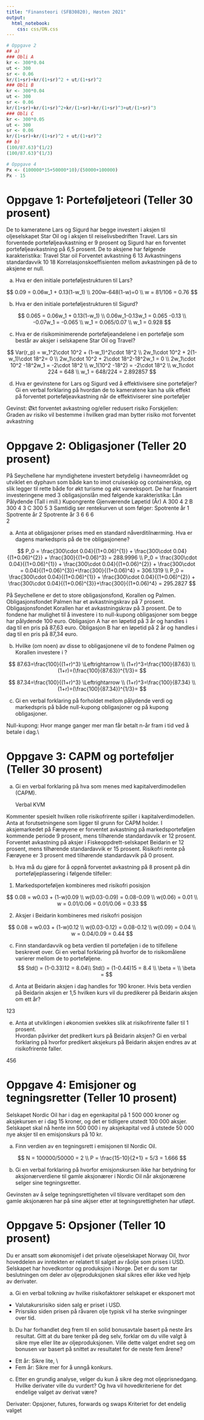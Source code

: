 ```yaml
---
title: "Finansteori (SFB30820), Høsten 2021"
output:
  html_notebook:
    css: css/ON.css
---
```


```r

# Oppgave 2
## a)
### Obli A
kr <- 300*0.04
ut <- 300
sr <- 0.06
kr/(1+sr)+kr/(1+sr)^2 + ut/(1+sr)^2
### Obli B
kr <- 300*0.04
ut <- 300
sr <- 0.06
kr/(1+sr)+kr/(1+sr)^2+kr/(1+sr)+kr/(1+sr)^3+ut/(1+sr)^3
### Obli C
kr <- 300*0.05
ut <- 300
sr <- 0.06
kr/(1+sr)+kr/(1+sr)^2 + ut/(1+sr)^2
## b)
(100/87.63)^(1/2)
(100/87.63)^(1/3)

# Oppgave 4
Px <- (100000*15+50000*10)/(50000+100000)
Px - 15
```


# Oppgave 1: Porteføljeteori (Teller 30 prosent) 

De to kameratene Lars og Sigurd har begge investert i aksjen til oljeselskapet Star Oil og i 
aksjen til reiselivsbedriften Travel. Lars sin forventede porteføljeavkastning er 9 prosent og 
Sigurd har en forventet porteføljeavkastning på 6,5 prosent.   De to aksjene har følgende karakteristika:  Travel Star oil  Forventet avkastning 6 13 Avkastningens standardavvik 10 18                          Korrelasjonskoeffisienten mellom avkastningen på de to aksjene er null.  


a) Hva er den initiale porteføljestrukturen til Lars? 

<div class="solution">
$$
0.09 = 0.06w_1 + 0.13(1-w_1) \\
200w-648(1-w)=0 \\
w = 81/106 = 0.76
$$
</div>



b) Hva er den initiale porteføljestrukturen til Sigurd? 

<div class="solution">
<!-- 0.065 = 0.0*0.928 + 0.13*(1-0.928) -->

$$
0.065 = 0.06w_1 + 0.13(1-w_1) \\
0.06w_1-0.13w_1 = 0.065 -0.13 \\
-0.07w_1 = -0.065 \\
w_1 = 0.065/0.07 \\
w_1 = 0.928
$$
</div>



c) Hva er de risikominimerende porteføljeandelene i en portefølje som består av aksjer i 
selskapene Star Oil og Travel? 

<div class="solution">

$$
Var(r_p) = w_1^2\cdot 10^2 + (1-w_1)^2\cdot 18^2 \\
2w_1\cdot 10^2 + 2(1-w_1)\cdot 18^2= 0 \\
2w_1\cdot 10^2 + 2\cdot 18^2-18^2w_1 = 0 \\
2w_1\cdot 10^2 -18^2w_1 = -2\cdot 18^2 \\
w_1(10^2 -18^2) = -2\cdot 18^2 \\
w_1\cdot 224 = 648 \\
w_1 = 648/224 =  2.892857
$$
</div>


d) Hva er gevinstene for Lars og Sigurd ved å effektivisere sine porteføljer? Gi en verbal 
forklaring på hvordan de to kameratene kan ha ulik effekt på forventet 
porteføljeavkastning når de effektiviserer sine porteføljer   

<div class="solution">
Gevinst: Økt forventet avkastning og/eller redusert risiko
Forskjellen:
Graden av risiko vil bestemme i hvilken grad man bytter risiko mot forventet avkastning
</div>

# Oppgave 2: Obligasjoner (Teller 20 prosent) 

På Seychellene har myndighetene investert betydelig i havneområdet og utviklet en dyphavn 
som både kan to imot cruiseskip og containerskip, og slik legger til rette både for økt turisme 
og økt vareeksport. De har finansiert investeringene med 3 obligasjonslån med følgende 
karakteristika: Lån Pålydende (Tall i mill.)  Kupongrente Gjenværende 
Løpetid (År) A 300  4 2 B 300  4 3 C 300  5 3 Samtidig ser rentekurven ut som følger:  Spotrente år 1 Spotrente år 2 Spotrente år 3 6 6 6  
2  

a) Anta at obligasjoner prises med en standard nåverditilnærming. Hva er dagens 
markedspris på de tre obligasjonene?    

<div class="solution">
$$
P_0 = \frac{300\cdot 0.04}{(1+0.06)^{1}} + \frac{300\cdot 0.04}{(1+0.06)^{2}} + \frac{300}{(1+0.06)^3} =  288.9996 \\
P_0 = \frac{300\cdot 0.04}{(1+0.06)^{1}} + \frac{300\cdot 0.04}{(1+0.06)^{2}} + \frac{300\cdot =   0.04}{(1+0.06)^{3}}+\frac{300}{(1+0.06)^4}  = 306.1319  \\
P_0 = \frac{300\cdot 0.04}{(1+0.06)^{1}} + \frac{300\cdot 0.04}{(1+0.06)^{2}} + \frac{300\cdot 0.04}{(1+0.06)^{3}}+\frac{300}{(1+0.06)^4}  = 295.2827
$$
</div>

På Seychellene er det to store obligasjonsfond, Korallen og Palmen. Obligasjonsfondet 
Palmen har et avkastningskrav på 7 prosent. Obligasjonsfondet Korallen har et 
avkastningskrav på 3 prosent.   De to fondene har mulighet til å investere i to null-kupong obligasjoner som begge har 
pålydende 100 euro. Obligasjon A har en løpetid på 3 år og handles i dag til en pris på 87,63 
euro. Obligasjon B har en løpetid på 2 år og handles i dag til en pris på 87,34 euro.  

b) Hvilke (om noen) av disse to obligasjonene vil de to fondene Palmen og Korallen 
investere i ? 

<div class="solution">


$$
87.63=\frac{100}{(1+r)^3}  \Leftrightarrow \\
(1+r)^3=\frac{100}{87.63} \\
(1+r)=(\frac{100}{87.63})^{1/3}=
$$
</div>

<div class="solution">
$$
87.34=\frac{100}{(1+r)^3}  \Leftrightarrow \\
(1+r)^3=\frac{100}{87.34} \\
(1+r)=(\frac{100}{87.34})^{1/3}=
$$
</div>



c) Gi en verbal forklaring på forholdet mellom pålydende verdi og markedspris på både 
null-kupong obligasjoner og på kupong obligasjoner.  

<div class="solution">
Null-kupong: Hvor mange ganger mer man får betalt n-år fram i tid ved å betale i dag.\\
</div>


# Oppgave 3: CAPM og porteføljer (Teller 30 prosent) 

a) Gi en verbal forklaring på hva som menes med kapitalverdimodellen (CAPM).
<div class="solution">
Verbal KVM
</div>


Kommenter spesielt hvilken rolle risikofrirente spiller i kapitalverdimodellen. Anta at forutsetningene som ligger til grunn for CAPM holder.  I aksjemarkedet på Færøyene er forventet avkastning på markedsporteføljen kommende  periode 9 prosent, mens tilhørende standardavvik er 12 prosent. Forventet avkastning på 
aksjer i Fiskeoppdrett-selskapet Beidarin er 12 prosent, mens tilhørende standardavvik er 15 
prosent. Risikofri rente på Færøyene er 3 prosent med tilhørende standardavvik på 0 prosent.   

b) Hva må du gjøre for å oppnå forventet avkastning på 8 prosent på din 
porteføljeplassering i følgende tilfeller:  

1) Markedsporteføljen kombineres med risikofri posisjon 

<div class="solution">


$$
0.08 = w0.03 + (1-w)0.09 \\
w(0.03-0.09) = 0.08-0.09 \\
w(0.06) = 0.01 \\
w = 0.01/0.06 = 0.01/0.06 = 0.33
$$
</div>

2) Aksjer i Beidarin kombineres med risikofri posisjon 

<div class="solution">

$$
0.08 = w0.03 + (1-w)0.12 \\
w(0.03-0.12) = 0.08-0.12 \\
w(0.09) = 0.04 \\
w = 0.04/0.09 = 0.44
$$
</div>


c) Finn standardavvik og beta verdien til porteføljen i de to tilfellene beskrevet over. Gi  en verbal forklaring på hvorfor de to risikomålene varierer mellom de to porteføljene.  
<div class="solution">
$$
Std() = (1-0.33)12 = 8.04\\
Std() = (1-0.44)15 = 8.4 \\
\beta = \\
\beta =
$$

</div>

d) Anta at Beidarin aksjen i dag handles for 190 kroner. Hvis beta verdien på Beidarin  aksjen er 1,5 hvilken kurs vil du predikerer på Beidarin aksjen om ett år?  

<div class="solution">
123
</div>

e) Anta at utviklingen i økonomien svekkes slik at risikofrirente faller til 1 prosent.  
Hvordan påvirker det predikert kurs på Beidarin aksjen? Gi en verbal forklaring på 
hvorfor predikert aksjekurs på Beidarin aksjen endres av at risikofrirente faller.     

<div class="solution">
456
</div>

 
# Oppgave 4: Emisjoner og tegningsretter (Teller 10 prosent) 

Selskapet Nordic Oil har i dag en egenkapital på 1 500 000 kroner og aksjekursen er i dag 15 
kroner, og det er tidligere utstedt 100 000 aksjer. Selskapet skal nå hente inn 500 000 i ny 
aksjekapital ved å utstede 50 000 nye aksjer til en emisjonskurs på 10 kr.  

a) Finn verdien av en tegningsrett i emisjonen til Nordic Oil.   

<div class="solution">
$$
N = 100000/50000 = 2 \\
P = \frac{15-10}{2+1} = 5/3 = 1.666
$$
</div>


b) Gi en verbal forklaring på hvorfor emisjonskursen ikke har betydning for 
aksjonærverdiene til gamle aksjonærer i Nordic Oil når aksjonærene selger sine 
tegningsretter.   

<div class="solution">
Gevinsten av å selge tegningsrettigheten vil tilsvare verditapet som den gamle aksjonæren har på sine akjser etter at tegningsrettigheten har utløpt.
</div>

# Oppgave 5: Opsjoner (Teller 10 prosent) 

Du er ansatt som økonomisjef i det private oljeselskapet Norway Oil, hvor hoveddelen av 
inntekten er relatert til salget av råolje som prises i USD. Selskapet har hovedkontor og 
produksjon i Norge. Det er du som tar beslutningen om deler av oljeproduksjonen skal sikres 
eller ikke ved hjelp av derivater. 

a) Gi en verbal tolkning av hvilke risikofaktorer selskapet er eksponert mot 

<div class="solution">
- Valutakursrisiko siden salg er priset i USD.
- Prisrsiko siden prisen på råvaren olje typisk vil ha sterke svingninger over tid.
</div>


b) Du har forhandlet deg frem til en solid bonusavtale basert på neste års resultat. Gitt at 
du bare tenker på deg selv, forklar om du ville valgt å sikre mye eller lite av 
oljeproduksjonen. Ville dette valget endret seg om bonusen var basert på snittet av 
resultatet for de neste fem årene? 

<div class="solution">
- Ett år: Sikre lite, \\
- Fem år: Sikre mer for å unngå konkurs.
</div>


c)  Etter en grundig analyse, velger du kun å sikre deg mot oljeprisnedgang. Hvilke 
derivater ville du vurdert? Og hva vil hovedkriteriene for det endelige valget av 
derivat være? 

<div class="solution">
Derivater: Opsjoner, futures, forwards og swaps
Kriteriet for det endelig valget
</div>
